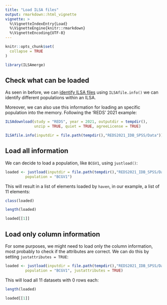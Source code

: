 ```yaml
---
title: "Load ILSA files"
output: rmarkdown::html_vignette
vignette: >
  %\VignetteIndexEntry{Load}
  %\VignetteEngine{knitr::rmarkdown}
  %\VignetteEncoding{UTF-8}
---
```


```r
knitr::opts_chunk$set(
  collapse = TRUE
)
```

```r
library(ILSAmerge)
```

## Check what can be loaded

As seen in before, we can [identify ILSA files](https://dopatendo.github.io/ILSAmerge/articles/IdentifyILSAfiles.html)
using `ILSAfile.info()` we can identify different populations within an ILSA.

Moreover, we can also use this information for loading an specific population
into the memory. Following the 'REDS' 2021 example:
```r

ILSAdownload(study = "REDS", year = 2021, outputdir = tempdir(),
             unzip = TRUE, quiet = TRUE, agreeLicense = TRUE)

ILSAfile.info(inputdir = file.path(tempdir(),"REDS2021_IDB_SPSS/Data"))

```

## Load all information

We can decide to load a population, like `BCGV1`, using `justload()`:
```r
loaded <- justload(inputdir = file.path(tempdir(),"REDS2021_IDB_SPSS/Data"),
         population = "BCGV1")
```

This will result in a list of elements loaded by `haven`, in our example, a list
of 11 elements:
```r
class(loaded)

length(loaded)

loaded[[1]]
```

## Load only column information

For some purposes, we might need to load only the column information, most 
probably to check if the attributes are correct. We can do this by setting
`justattributes = TRUE`:
```r
loaded <- justload(inputdir = file.path(tempdir(),"REDS2021_IDB_SPSS/Data"),
         population = "BCGV1", justattributes = TRUE)
```

This will load all 11 datasets with 0 rows each:
```r
length(loaded)

loaded[[1]]
```






